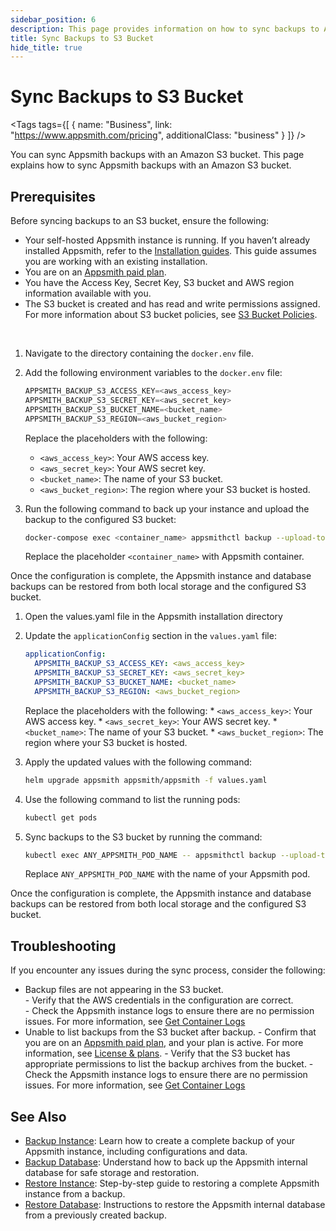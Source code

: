 ```yaml
---
sidebar_position: 6
description: This page provides information on how to sync backups to Amazon S3 bucket.
title: Sync Backups to S3 Bucket
hide_title: true
---
```



<!-- vale off -->
<div className="tag-wrapper">
 <h1> Sync Backups to S3 Bucket </h1>

<Tags
tags={[
{ name: "Business", link: "https://www.appsmith.com/pricing", additionalClass: "business" }
]}
/>
</div>
<!-- vale on -->

You can sync Appsmith backups with an Amazon S3 bucket. This page explains how to sync Appsmith backups with an Amazon S3 bucket.

## Prerequisites

Before syncing backups to an S3 bucket, ensure the following:

- Your self-hosted Appsmith instance is running. If you haven’t already installed Appsmith, refer to the [Installation guides](/getting-started/setup/installation-guides). This guide assumes you are working with an existing installation.
- You are on an [Appsmith paid plan](https://www.appsmith.com/pricing).
- You have the Access Key, Secret Key, S3 bucket and AWS region information available with you.
- The S3 bucket is created and has read and write permissions assigned. For more information about S3 bucket policies, see [S3 Bucket Policies](https://docs.aws.amazon.com/AmazonS3/latest/userguide/bucket-policies.html).

<br/>

<Tabs queryString="current-command-type">

<TabItem label="Docker" value="docker-commands">

1. Navigate to the directory containing the `docker.env` file.

2. Add the following environment variables to the `docker.env` file:

   ```javascript
   APPSMITH_BACKUP_S3_ACCESS_KEY=<aws_access_key>
   APPSMITH_BACKUP_S3_SECRET_KEY=<aws_secret_key>
   APPSMITH_BACKUP_S3_BUCKET_NAME=<bucket_name>
   APPSMITH_BACKUP_S3_REGION=<aws_bucket_region>
   ```
   Replace the placeholders with the following:
      * `<aws_access_key>`: Your AWS access key.
      * `<aws_secret_key>`: Your AWS secret key.
      * `<bucket_name>`: The name of your S3 bucket.
      * `<aws_bucket_region>`: The region where your S3 bucket is hosted.

3. Run the following command to back up your instance and upload the backup to the configured S3 bucket:

   ```bash
   docker-compose exec <container_name> appsmithctl backup --upload-to-s3
   ```
   Replace the placeholder `<container_name>` with Appsmith container.

Once the configuration is complete, the Appsmith instance and database backups can be restored from both local storage and the configured S3 bucket.

</TabItem>

<TabItem label="Kubernetes" value="kubernetes-commands">

1. Open the values.yaml file in the Appsmith installation directory

2. Update the `applicationConfig` section in the `values.yaml` file:

     ```yaml
     applicationConfig:
       APPSMITH_BACKUP_S3_ACCESS_KEY: <aws_access_key>
       APPSMITH_BACKUP_S3_SECRET_KEY: <aws_secret_key>
       APPSMITH_BACKUP_S3_BUCKET_NAME: <bucket_name>
       APPSMITH_BACKUP_S3_REGION: <aws_bucket_region>
     ```
      Replace the placeholders with the following:
         * `<aws_access_key>`: Your AWS access key.
         * `<aws_secret_key>`: Your AWS secret key.
         * `<bucket_name>`: The name of your S3 bucket.
         * `<aws_bucket_region>`: The region where your S3 bucket is hosted.

3. Apply the updated values with the following command:

      ```bash
      helm upgrade appsmith appsmith/appsmith -f values.yaml
      ```

4. Use the following command to list the running pods:

      ```bash
      kubectl get pods
      ```

5. Sync backups to the S3 bucket by running the command:

      ```bash
      kubectl exec ANY_APPSMITH_POD_NAME -- appsmithctl backup --upload-to-s3
      ```
      Replace `ANY_APPSMITH_POD_NAME` with the name of your Appsmith pod.

Once the configuration is complete, the Appsmith instance and database backups can be restored from both local storage and the configured S3 bucket.

</TabItem>

</Tabs>

## Troubleshooting

If you encounter any issues during the sync process, consider the following:
- Backup files are not appearing in the S3 bucket.   
      - Verify that the AWS credentials in the configuration are correct.  
      - Check the Appsmith instance logs to ensure there are no permission issues. For more information, see [Get Container Logs](/getting-started/setup/instance-management/how-to-get-container-logs)  
- Unable to list backups from the S3 bucket after backup. 
      - Confirm that you are on an [Appsmith paid plan](https://www.appsmith.com/pricing), and your plan is active. For more information, see [License & plans](/getting-started/setup/instance-configuration/admin-settings#license--plans). 
      - Verify that the S3 bucket has appropriate permissions to list the backup archives from the bucket. 
      - Check the Appsmith instance logs to ensure there are no permission issues. For more information, see [Get Container Logs](/getting-started/setup/instance-management/how-to-get-container-logs)  

## See Also

- [Backup Instance](/getting-started/setup/instance-management/backup-and-restore/backup-instance): Learn how to create a complete backup of your Appsmith instance, including configurations and data.
- [Backup Database](/getting-started/setup/instance-management/backup-and-restore/backup-database): Understand how to back up the Appsmith internal database for safe storage and restoration.  
- [Restore Instance](/getting-started/setup/instance-management/backup-and-restore/restore-instance): Step-by-step guide to restoring a complete Appsmith instance from a backup.
- [Restore Database](/getting-started/setup/instance-management/backup-and-restore/restore-database): Instructions to restore the Appsmith internal database from a previously created backup.

